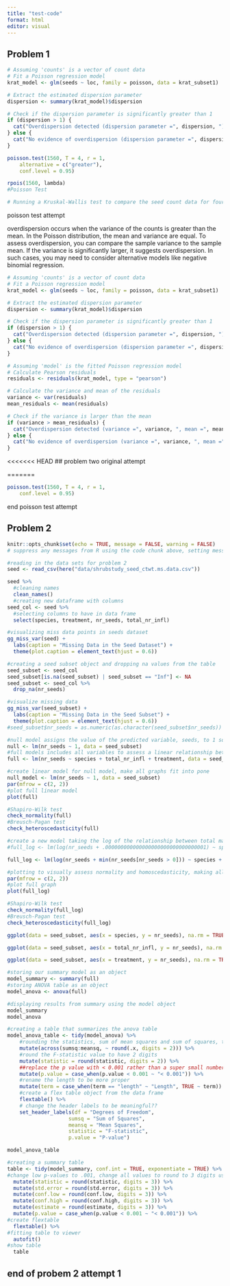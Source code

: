 ```yaml
---
title: "test-code"
format: html
editor: visual
---
```

## Problem 1

```r
# Assuming 'counts' is a vector of count data
# Fit a Poisson regression model
krat_model <- glm(seeds ~ loc, family = poisson, data = krat_subset1)

# Extract the estimated dispersion parameter
dispersion <- summary(krat_model)$dispersion

# Check if the dispersion parameter is significantly greater than 1
if (dispersion > 1) {
  cat("Overdispersion detected (dispersion parameter =", dispersion, ")\n")
} else {
  cat("No evidence of overdispersion (dispersion parameter =", dispersion, ")\n")
}
```

```r
poisson.test(1560, T = 4, r = 1,
    alternative = c("greater"),
    conf.level = 0.95)
```


```r
rpois(1560, lambda)
#Poisson Test

# Running a Kruskal-Wallis test to compare the seed count data for four different locations around the mounds 
```
poisson test attempt

overdispersion occurs when the variance of the counts is greater than the mean. In the Poisson distribution, the mean and variance are equal. To assess overdispersion, you can compare the sample variance to the sample mean. If the variance is significantly larger, it suggests overdispersion. In such cases, you may need to consider alternative models like negative binomial regression.

```r
# Assuming 'counts' is a vector of count data
# Fit a Poisson regression model
krat_model <- glm(seeds ~ loc, family = poisson, data = krat_subset1)

# Extract the estimated dispersion parameter
dispersion <- summary(krat_model)$dispersion

# Check if the dispersion parameter is significantly greater than 1
if (dispersion > 1) {
  cat("Overdispersion detected (dispersion parameter =", dispersion, ")\n")
} else {
  cat("No evidence of overdispersion (dispersion parameter =", dispersion, ")\n")
}
```

```r
# Assuming 'model' is the fitted Poisson regression model
# Calculate Pearson residuals
residuals <- residuals(krat_model, type = "pearson")

# Calculate the variance and mean of the residuals
variance <- var(residuals)
mean_residuals <- mean(residuals)

# Check if the variance is larger than the mean
if (variance > mean_residuals) {
  cat("Overdispersion detected (variance =", variance, ", mean =", mean_residuals, ")\n")
} else {
  cat("No evidence of overdispersion (variance =", variance, ", mean =", mean_residuals, ")\n")
}
```


<<<<<<< HEAD
## problem two original attempt

=======
```r
poisson.test(1560, T = 4, r = 1,
    conf.level = 0.95)
```

end poisson test attempt

## Problem 2
```r
knitr::opts_chunk$set(echo = TRUE, message = FALSE, warning = FALSE)
# suppress any messages from R using the code chunk above, setting messages and warnings to false}
```

```r
#reading in the data sets for problem 2
seed <- read_csv(here("data/shrubstudy_seed_ctwt.ms.data.csv"))
```

```r
seed %>% 
  #cleaning names
  clean_names()
  #creating new dataframe with columns
seed_col <- seed %>% 
  #selecting columns to have in data frame
  select(species, treatment, nr_seeds, total_nr_infl)
```

```r
#visualizing miss data points in seeds dataset
gg_miss_var(seed) +
  labs(caption = "Missing Data in the Seed Dataset") +
  theme(plot.caption = element_text(hjust = 0.6))
```

```r
#creating a seed subset object and dropping na values from the table
seed_subset <- seed_col
seed_subset[is.na(seed_subset) | seed_subset == "Inf"] <- NA 
seed_subset <- seed_col %>% 
  drop_na(nr_seeds)

#visualize missing data
gg_miss_var(seed_subset) +
  labs(caption = "Missing Data in the Seed Subset") +
  theme(plot.caption = element_text(hjust = 0.6))
#seed_subset$nr_seeds = as.numeric(as.character(seed_subset$nr_seeds)) 

```

```r
#null model assigns the value of the predicted variable, seeds, to 1 so it is being modeled as a function of a constant term
null <- lm(nr_seeds ~ 1, data = seed_subset)
#full models includes all variables to assess a linear relationship between each predictor variable and seeds
full <- lm(nr_seeds ~ species + total_nr_infl + treatment, data = seed_subset)
```

```r
#create linear model for null model, make all graphs fit into pone 
null_model <- lm(nr_seeds ~ 1, data = seed_subset)
par(mfrow = c(2, 2))
#plot full linear model
plot(full)
```

```r
#Shapiro-Wilk test 
check_normality(full)
#Breusch-Pagan test
check_heteroscedasticity(full)
```

```r
#create a new model taking the log of the relationship between total mass and species type
#full_log <- lm(log(nr_seeds + .000000000000000000000000000000001) ~ species + total_nr_infl + treatment, data = seed_subset)

full_log <- lm(log(nr_seeds + min(nr_seeds[nr_seeds > 0])) ~ species + total_nr_infl + treatment, data = seed_subset)

#plotting to visually assess normality and homoscedasticity, making all four graphs on one page
par(mfrow = c(2, 2))
#plot full graph
plot(full_log)
```

```r
#Shapiro-Wilk test 
check_normality(full_log)
#Breusch-Pagan test
check_heteroscedasticity(full_log)
```

```r
ggplot(data = seed_subset, aes(x = species, y = nr_seeds), na.rm = TRUE) + geom_col()
```

```r
ggplot(data = seed_subset, aes(x = total_nr_infl, y = nr_seeds), na.rm = TRUE) + geom_col()
```

```r
ggplot(data = seed_subset, aes(x = treatment, y = nr_seeds), na.rm = TRUE) + geom_col()
```

```r
#storing our summary model as an object 
model_summary <- summary(full)
#storing ANOVA table as an object
model_anova <- anova(full)

#displaying results from summary using the model object
model_summary
model_anova
```

```r
#creating a table that summarizes the anova table 
model_anova_table <- tidy(model_anova) %>% 
    #rounding the statistics, sum of mean squares and sum of squares, to two digits
    mutate(across(sumsq:meansq, ~ round(.x, digits = 2))) %>% 
    #round the F-statistic value to have 2 digits
    mutate(statistic = round(statistic, digits = 2)) %>% 
    ##replace the p value with < 0.001 rather than a super small number
    mutate(p.value = case_when(p.value < 0.001 ~ "< 0.001")) %>% 
    #rename the length to be more proper
    mutate(term = case_when(term == "length" ~ "Length", TRUE ~ term)) %>% 
    #create a flex table object from the data frame
    flextable() %>% 
    # change the header labels to be meaningful??
    set_header_labels(df = "Degrees of Freedom", 
                    sumsq = "Sum of Squares",
                    meansq = "Mean Squares",
                    statistic = "F-statistic",
                    p.value = "P-value")

model_anova_table
```

```r
#creating a summary table
table <- tidy(model_summary, conf.int = TRUE, exponentiate = TRUE) %>% 
#change low p-values to .001, change all values to round to 3 digits using mutate function
  mutate(statistic = round(statistic, digits = 3)) %>%
  mutate(std.error = round(std.error, digits = 3)) %>%
  mutate(conf.low = round(conf.low, digits = 3)) %>%
  mutate(conf.high = round(conf.high, digits = 3)) %>%
  mutate(estimate = round(estimate, digits = 3)) %>%
  mutate(p.value = case_when(p.value < 0.001 ~ "< 0.001")) %>% 
#create flextable
  flextable() %>% 
#fitting table to viewer
  autofit()
#show table 
  table
```
## end of probem 2 attempt 1